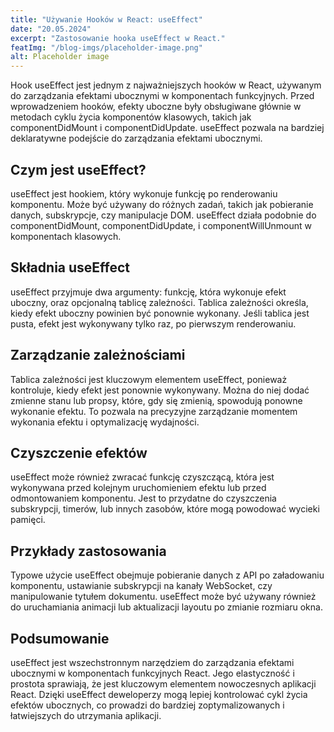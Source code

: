---
title: "Używanie Hooków w React: useEffect"
date: "20.05.2024"
excerpt: "Zastosowanie hooka useEffect w React."
featImg: "/blog-imgs/placeholder-image.png"
alt: Placeholder image
---

Hook useEffect jest jednym z najważniejszych hooków w React, używanym do zarządzania efektami ubocznymi w komponentach funkcyjnych. Przed wprowadzeniem hooków, efekty uboczne były obsługiwane głównie w metodach cyklu życia komponentów klasowych, takich jak componentDidMount i componentDidUpdate. useEffect pozwala na bardziej deklaratywne podejście do zarządzania efektami ubocznymi.

## Czym jest useEffect?

useEffect jest hookiem, który wykonuje funkcję po renderowaniu komponentu. Może być używany do różnych zadań, takich jak pobieranie danych, subskrypcje, czy manipulacje DOM. useEffect działa podobnie do componentDidMount, componentDidUpdate, i componentWillUnmount w komponentach klasowych.

## Składnia useEffect

useEffect przyjmuje dwa argumenty: funkcję, która wykonuje efekt uboczny, oraz opcjonalną tablicę zależności. Tablica zależności określa, kiedy efekt uboczny powinien być ponownie wykonany. Jeśli tablica jest pusta, efekt jest wykonywany tylko raz, po pierwszym renderowaniu.

## Zarządzanie zależnościami

Tablica zależności jest kluczowym elementem useEffect, ponieważ kontroluje, kiedy efekt jest ponownie wykonywany. Można do niej dodać zmienne stanu lub propsy, które, gdy się zmienią, spowodują ponowne wykonanie efektu. To pozwala na precyzyjne zarządzanie momentem wykonania efektu i optymalizację wydajności.

## Czyszczenie efektów

useEffect może również zwracać funkcję czyszczącą, która jest wykonywana przed kolejnym uruchomieniem efektu lub przed odmontowaniem komponentu. Jest to przydatne do czyszczenia subskrypcji, timerów, lub innych zasobów, które mogą powodować wycieki pamięci.

## Przykłady zastosowania

Typowe użycie useEffect obejmuje pobieranie danych z API po załadowaniu komponentu, ustawianie subskrypcji na kanały WebSocket, czy manipulowanie tytułem dokumentu. useEffect może być używany również do uruchamiania animacji lub aktualizacji layoutu po zmianie rozmiaru okna.

## Podsumowanie

useEffect jest wszechstronnym narzędziem do zarządzania efektami ubocznymi w komponentach funkcyjnych React. Jego elastyczność i prostota sprawiają, że jest kluczowym elementem nowoczesnych aplikacji React. Dzięki useEffect deweloperzy mogą lepiej kontrolować cykl życia efektów ubocznych, co prowadzi do bardziej zoptymalizowanych i łatwiejszych do utrzymania aplikacji.
